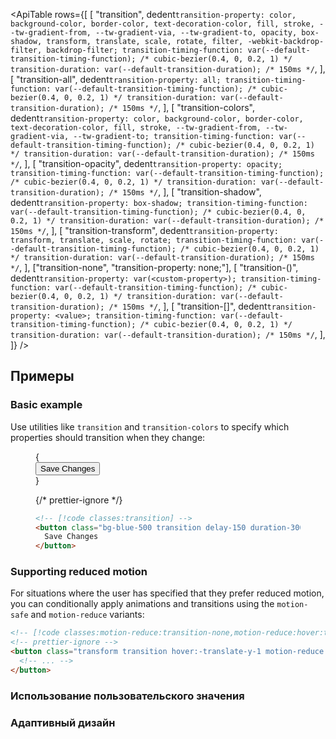 

<ApiTable
  rows={[
    [
      "transition",
      dedent`
        transition-property: color, background-color, border-color, text-decoration-color, fill, stroke, --tw-gradient-from, --tw-gradient-via, --tw-gradient-to, opacity, box-shadow, transform, translate, scale, rotate, filter, -webkit-backdrop-filter, backdrop-filter;
        transition-timing-function: var(--default-transition-timing-function); /* cubic-bezier(0.4, 0, 0.2, 1) */
        transition-duration: var(--default-transition-duration); /* 150ms */
      `,
    ],
    [
      "transition-all",
      dedent`
        transition-property: all;
        transition-timing-function: var(--default-transition-timing-function); /* cubic-bezier(0.4, 0, 0.2, 1) */
        transition-duration: var(--default-transition-duration); /* 150ms */
      `,
    ],
    [
      "transition-colors",
      dedent`
        transition-property: color, background-color, border-color, text-decoration-color, fill, stroke, --tw-gradient-from, --tw-gradient-via, --tw-gradient-to;
        transition-timing-function: var(--default-transition-timing-function); /* cubic-bezier(0.4, 0, 0.2, 1) */
        transition-duration: var(--default-transition-duration); /* 150ms */
      `,
    ],
    [
      "transition-opacity",
      dedent`
        transition-property: opacity;
        transition-timing-function: var(--default-transition-timing-function); /* cubic-bezier(0.4, 0, 0.2, 1) */
        transition-duration: var(--default-transition-duration); /* 150ms */
      `,
    ],
    [
      "transition-shadow",
      dedent`
        transition-property: box-shadow;
        transition-timing-function: var(--default-transition-timing-function); /* cubic-bezier(0.4, 0, 0.2, 1) */
        transition-duration: var(--default-transition-duration); /* 150ms */
      `,
    ],
    [
      "transition-transform",
      dedent`
        transition-property: transform, translate, scale, rotate;
        transition-timing-function: var(--default-transition-timing-function); /* cubic-bezier(0.4, 0, 0.2, 1) */
        transition-duration: var(--default-transition-duration); /* 150ms */
      `,
    ],
    ["transition-none", "transition-property: none;"],
    [
      "transition-(<custom-property>)",
      dedent`
        transition-property: var(<custom-property>);
        transition-timing-function: var(--default-transition-timing-function); /* cubic-bezier(0.4, 0, 0.2, 1) */
        transition-duration: var(--default-transition-duration); /* 150ms */
      `,
    ],
    [
      "transition-[<value>]",
      dedent`
        transition-property: <value>;
        transition-timing-function: var(--default-transition-timing-function); /* cubic-bezier(0.4, 0, 0.2, 1) */
        transition-duration: var(--default-transition-duration); /* 150ms */
      `,
    ],
  ]}
/>

## Примеры

### Basic example

Use utilities like `transition` and `transition-colors` to specify which properties should transition when they change:

<Figure hint="Hover the button to see the expected behavior">

<Example>
  {
    <div className="flex justify-around text-sm leading-6 font-bold text-white">
      <button className="rounded-md bg-blue-500 px-4 py-2 text-sm font-semibold text-white delay-150 duration-300 ease-in-out hover:-translate-y-1 hover:scale-110 hover:bg-indigo-500">
        Save Changes
      </button>
    </div>
  }
</Example>

{/* prettier-ignore */}
```html
<!-- [!code classes:transition] -->
<button class="bg-blue-500 transition delay-150 duration-300 ease-in-out hover:-translate-y-1 hover:scale-110 hover:bg-indigo-500 ...">
  Save Changes
</button>
```

</Figure>

### Supporting reduced motion

For situations where the user has specified that they prefer reduced motion, you can conditionally apply animations and transitions using the `motion-safe` and `motion-reduce` variants:

```html
<!-- [!code classes:motion-reduce:transition-none,motion-reduce:hover:transform-none] -->
<!-- prettier-ignore -->
<button class="transform transition hover:-translate-y-1 motion-reduce:transition-none motion-reduce:hover:transform-none ...">
  <!-- ... -->
</button>
```

### Использование пользовательского значения

<UsingACustomValue
  element="button"
  utility="transition"
  value="height"
  name="transition properties"
  variable="properties"
/>

### Адаптивный дизайн

<ResponsiveDesign
  element="button"
  property="transition-property"
  defaultClass="transition-none"
  featuredClass="transition-all"
/>
